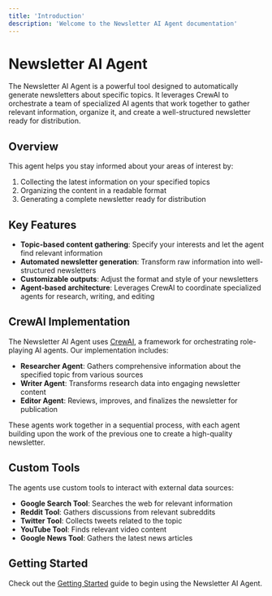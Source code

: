 ```yaml
---
title: 'Introduction'
description: 'Welcome to the Newsletter AI Agent documentation'
---
```


# Newsletter AI Agent

The Newsletter AI Agent is a powerful tool designed to automatically generate newsletters about specific topics. It leverages CrewAI to orchestrate a team of specialized AI agents that work together to gather relevant information, organize it, and create a well-structured newsletter ready for distribution.

## Overview

This agent helps you stay informed about your areas of interest by:

1. Collecting the latest information on your specified topics
2. Organizing the content in a readable format
3. Generating a complete newsletter ready for distribution

## Key Features

- **Topic-based content gathering**: Specify your interests and let the agent find relevant information
- **Automated newsletter generation**: Transform raw information into well-structured newsletters
- **Customizable outputs**: Adjust the format and style of your newsletters
- **Agent-based architecture**: Leverages CrewAI to coordinate specialized agents for research, writing, and editing

## CrewAI Implementation

The Newsletter AI Agent uses [CrewAI](https://docs.crewai.com), a framework for orchestrating role-playing AI agents. Our implementation includes:

- **Researcher Agent**: Gathers comprehensive information about the specified topic from various sources
- **Writer Agent**: Transforms research data into engaging newsletter content
- **Editor Agent**: Reviews, improves, and finalizes the newsletter for publication

These agents work together in a sequential process, with each agent building upon the work of the previous one to create a high-quality newsletter.

## Custom Tools

The agents use custom tools to interact with external data sources:

- **Google Search Tool**: Searches the web for relevant information
- **Reddit Tool**: Gathers discussions from relevant subreddits
- **Twitter Tool**: Collects tweets related to the topic
- **YouTube Tool**: Finds relevant video content
- **Google News Tool**: Gathers the latest news articles

## Getting Started

Check out the [Getting Started](/getting-started) guide to begin using the Newsletter AI Agent.
